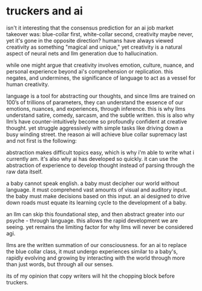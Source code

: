 # truckers and ai
isn't it interesting that the consensus prediction for an ai job market takeover was: blue-collar first, white-collar second, creativity maybe never, yet it's gone in the opposite direction? humans have always viewed creativity as something "magical and unique," yet creativity is a natural aspect of neural nets and llm generation due to hallucination.

while one might argue that creativity involves emotion, culture, nuance, and personal experience beyond ai's comprehension or replication. this negates, and undermines, the significance of language to act as a vessel for human creativity.

language is a tool for abstracting our thoughts, and since llms are trained on 100’s of trillions of parameters, they can understand the essence of our emotions, nuances, and experiences, through inference. this is why llms understand satire, comedy, sarcasm, and the subtle written. this is also why llm’s have counter-intuitively become so profoundly confident at creative thought. yet struggle aggressively with simple tasks like driving down a busy winding street. the reason ai will achieve blue collar supremacy last and not first is the following:

abstraction makes difficult topics easy, which is why i'm able to write what i currently am. it's also why ai has developed so quickly. it can use the abstraction of experience to develop thought instead of parsing through the raw data itself.

a baby cannot speak english. a baby must decipher our world without language. it must comprehend vast amounts of visual and auditory input. the baby must make decisions based on this input. an ai designed to drive down roads must equate its learning cycle to the development of a baby.

an llm can skip this foundational step, and then abstract greater into our psyche - through language. this allows the rapid development we are seeing. yet remains the limiting factor for why llms will never be considered agi.

llms are the written summation of our consciousness. for an ai to replace the blue collar class, it must undergo experiences similar to a baby's, rapidly evolving and growing by interacting with the world through more than just words, but through all our senses.

its of my opinion that copy writers will hit the chopping block before truckers.